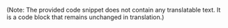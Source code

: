
<Swagger url='/swagger/common.json' />

(Note: The provided code snippet does not contain any translatable text. It is a code block that remains unchanged in translation.)

